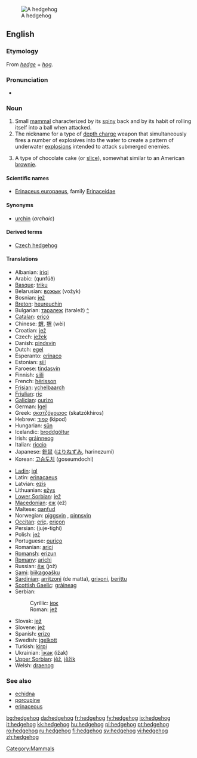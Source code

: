 {{wikipedia}}
[[Image:Igel01.jpg|thumb|A hedgehog]]
==English==

===Etymology===
From ''[[hedge]]'' + ''[[hog]]''.

===Pronunciation===
* {{IPA|/ˈhɛʤhɒg/}}

===Noun===
{{en-noun}}

# Small [[mammal]] characterized by its [[spiny]] back and by its habit of rolling itself into a ball when attacked.
# The nickname for a type of [[depth charge]] weapon that simultaneously fires a number of explosives into the water to create a pattern of underwater [[explosion]]s intended to attack submerged enemies.
# {{Australian English}} A type of chocolate cake (or [[slice]]), somewhat similar to an American [[brownie]].

====Scientific names====
* [[Erinaceus europaeus]], family [[Erinaceidae]]

====Synonyms====
* [[urchin]] (''archaic'')

====Derived terms====
* [[Czech hedgehog]]

====Translations====
{{trans-top|animal}}
* Albanian: [[iriqi]]
* Arabic: {{ARchar|[[قنفذ|قُنْفُذ]]}} (qunfúð) {{m}}
* [[Basque]]: [[triku]]
* Belarusian: [[вожык]] (vožyk) {{m}}
* Bosnian: [[jež]] {{m}}
* [[Breton]]: [[heureuchin]]
* Bulgarian: [[таралеж]] (taralež) [[:bg:таралеж|^]]
* [[Catalan]]: [[eriçó]] {{m}}
* Chinese: [[蝟]], [[猬]] (wèi)
* Croatian: [[jež]] {{m}}
* Czech: [[ježek]] {{m}}
* Danish: [[pindsvin]] {{n}}
* Dutch: [[egel]] {{m}}
* Esperanto: [[erinaco]]
* Estonian: [[siil]]
* Faroese: [[tindasvín]]
* Finnish: [[siili]]
* French: [[hérisson]] {{m}}
* [[Frisian]]: [[ychelbaarch]]
* [[Friulian]]: [[riç]]
* [[Galician]]: [[ourizo]] {{m}}
* German: [[Igel]] {{m}}
* Greek: [[σκατζόχοιρος]] (skatzókhiros)
* Hebrew: [[קפוד]] (kipod)
* Hungarian: [[sün]]
* Icelandic: [[broddgöltur]] {{m}}
* Irish: [[gráinneog]]
* Italian: [[riccio]] {{m}}
* Japanese: [[針鼠]] ([[はりねずみ]], harinezumi)
* Korean: [[고슴도치]] (goseumdochi)
{{trans-mid}}
* [[Ladin]]: [[igl]]
* Latin: [[erinacaeus]] {{m}}
* Latvian: [[ezis]]
* Lithuanian: [[ežys]]
* [[Lower Sorbian]]: [[jež]]
* [[Macedonian]]: [[еж]] (ež) {{m}}
* Maltese: [[qanfud]]
* Norwegian: [[piggsvin]] {{n}}, [[pinnsvin]] {{n}}
* [[Occitan]]: [[eriç]], [[eriçon]]
* Persian: {{FAchar|[[جوجه‌تیغی]]}} (juje-tighi)
* Polish: [[jeż]] {{m}}
* Portuguese: [[ouriço]] {{m}}
* Romanian: [[arici]]
* [[Romansh]]: [[erizun]]
* [[Romany]]: [[arichi]] {{m}}
* Russian: [[ёж]] (jož) {{m}}
* [[Sami]]: [[biikagoašku]]
* [[Sardinian]]: [[arritzoni]] (de matta), [[grixoni]], [[berittu]]
* [[Scottish Gaelic]]: [[gràineag]]
* Serbian:
*: Cyrillic: [[јеж#Serbian|јеж]] {{m}}
*: Roman: [[jež#Serbian|jež]] {{m}}
* Slovak: [[jež]]
* Slovene: [[jež]] {{m}}
* Spanish: [[erizo]] {{m}}
* Swedish: [[igelkott]] {{c}}
* Turkish: [[kirpi]]
* Ukrainian: [[їжак]] (ižak) {{m}}
* [[Upper Sorbian]]: [[jěž]], [[jěžik]]
* Welsh: [[draenog]]
{{trans-bottom}}

===See also===
* [[echidna]]
* [[porcupine]]
* [[erinaceous]]

[[Category:Mammals]]

[[bg:hedgehog]]
[[da:hedgehog]]
[[fr:hedgehog]]
[[fy:hedgehog]]
[[io:hedgehog]]
[[it:hedgehog]]
[[kk:hedgehog]]
[[hu:hedgehog]]
[[pl:hedgehog]]
[[pt:hedgehog]]
[[ro:hedgehog]]
[[ru:hedgehog]]
[[fi:hedgehog]]
[[sv:hedgehog]]
[[vi:hedgehog]]
[[zh:hedgehog]]